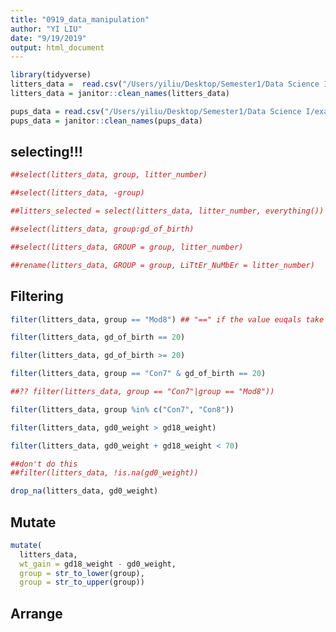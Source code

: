 ```yaml
---
title: "0919_data_manipulation"
author: "YI LIU"
date: "9/19/2019"
output: html_document
---
```


```r
library(tidyverse)
litters_data =  read.csv("/Users/yiliu/Desktop/Semester1/Data Science I/example_REPO/data_import_examples/FAS_litters.csv")
litters_data = janitor::clean_names(litters_data)

pups_data = read.csv("/Users/yiliu/Desktop/Semester1/Data Science I/example_REPO/data_import_examples/FAS_pups.csv")
pups_data = janitor::clean_names(pups_data)

```

## selecting!!!

```r
##select(litters_data, group, litter_number)

##select(litters_data, -group)

##litters_selected = select(litters_data, litter_number, everything())

##select(litters_data, group:gd_of_birth)

##select(litters_data, GROUP = group, litter_number)

##rename(litters_data, GROUP = group, LiTtEr_NuMbEr = litter_number)

```

## Filtering
```r
filter(litters_data, group == "Mod8") ## "==" if the value euqals take that data

filter(litters_data, gd_of_birth == 20)

filter(litters_data, gd_of_birth >= 20)

filter(litters_data, group == "Con7" & gd_of_birth == 20)

##?? filter(litters_data, group == "Con7"|group == "Mod8"))

filter(litters_data, group %in% c("Con7", "Con8"))

filter(litters_data, gd0_weight > gd18_weight)

filter(litters_data, gd0_weight + gd18_weight < 70)

##don't do this
##filter(litters_data, !is.na(gd0_weight))

drop_na(litters_data, gd0_weight)

```

## Mutate

```r
mutate(
  litters_data,
  wt_gain = gd18_weight - gd0_weight,
  group = str_to_lower(group),
  group = str_to_upper(group))
```

## Arrange

```r

```

